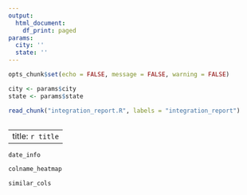 ```yaml
---
output:
  html_document:
    df_print: paged
params:
  city: ''
  state: ''
---
```



```r
opts_chunk$set(echo = FALSE, message = FALSE, warning = FALSE)

city <- params$city
state <- params$state

read_chunk("integration_report.R", labels = "integration_report")
```

```r
```

---
title: `r title`
---

```r
date_info
```

```r
colname_heatmap
```

```r
similar_cols
```
